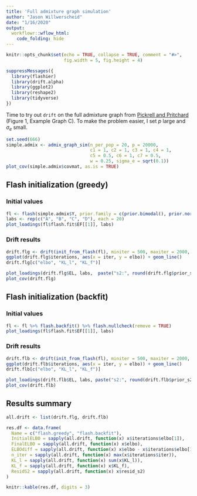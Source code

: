 ```yaml
---
title: 'Full admixture graph simulation'
author: "Jason Willwerscheid"
date: "1/16/2020"
output:
  workflowr::wflow_html:
    code_folding: hide
---
```


```r
knitr::opts_chunk$set(echo = TRUE, collapse = TRUE, comment = "#>",
                      fig.width = 5, fig.height = 4)
```

```r
suppressMessages({
  library(flashier)
  library(drift.alpha)
  library(ggplot2)
  library(reshape2)
  library(tidyverse)
})
```

Time to try out `drift` on the full admixture graph from [Pickrell and Pritchard](https://journals.plos.org/plosgenetics/article?id=10.1371/journal.pgen.1002967) (Figure 1, Example Graph C). To make the problem easier, I set $p$ large and $\sigma_e$ small.

```r
set.seed(666)
simple.admix <- admix_graph_sim(n_per_pop = 20, p = 20000, 
                                c1 = 1, c2 = 1, c3 = 1, c4 = 1,
                                c5 = 0.5, c6 = 1, c7 = 0.5,
                                w = 0.25, sigma_e = sqrt(0.1))
plot_cov(simple.admix$covmat, as.is = TRUE)
```

## Flash initialization (greedy)

### Initial values

```r
fl <- flash(simple.admix$Y, prior.family = c(prior.bimodal(), prior.normal()))
labs <- rep(c("A", "B", "C", "D"), each = 20)
plot_loadings(fl$flash.fit$EF[[1]], labs)
```

### Drift results

```r
drift.flg <- drift(init_from_flash(fl), miniter = 500, maxiter = 2000, tol = 1e-6, verbose = FALSE)
ggplot(drift.flg$iterations, aes(x = iter, y = elbo)) + geom_line()
drift.flg[c("elbo", "KL_l", "KL_f")]

plot_loadings(drift.flg$EL, labs,  paste("s2:", round(drift.flg$prior_s2, 2)))
plot_cov(drift.flg)
```

## Flash initialization (backfit)

### Initial values

```r
fl <- fl %>% flash.backfit() %>% flash.nullcheck(remove = TRUE)
plot_loadings(fl$flash.fit$EF[[1]], labs)
```

### Drift results

```r
drift.flb <- drift(init_from_flash(fl), miniter = 500, maxiter = 2000, tol = 1e-6, verbose = FALSE)
ggplot(drift.flb$iterations, aes(x = iter, y = elbo)) + geom_line()
drift.flb[c("elbo", "KL_l", "KL_f")]

plot_loadings(drift.flb$EL, labs, paste("s2:", round(drift.flb$prior_s2, 2)))
plot_cov(drift.flb)
```

## Results summary

```r
all.drift <- list(drift.flg, drift.flb)

res.df <- data.frame(
  Name = c("flash.greedy", "flash.backfit"),
  InitialELBO = sapply(all.drift, function(x) x$iterations$elbo[1]),
  FinalELBO = sapply(all.drift, function(x) x$elbo),
  ELBOdiff = sapply(all.drift, function(x) x$elbo - x$iterations$elbo[1]),
  n_iter = sapply(all.drift, function(x) max(x$iterations$iter)),
  KL_l = sapply(all.drift, function(x) sum(x$KL_l)),
  KL_f = sapply(all.drift, function(x) x$KL_f),
  ResidS2 = sapply(all.drift, function(x) x$resid_s2)
)

knitr::kable(res.df, digits = 3)
```

